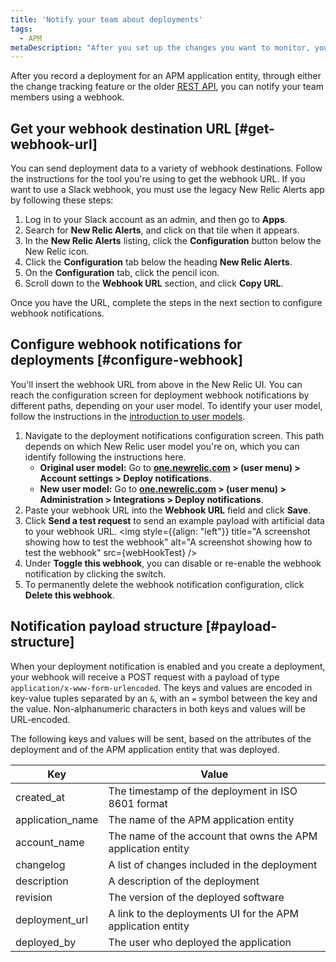```yaml
---
title: 'Notify your team about deployments'
tags:
  - APM
metaDescription: "After you set up the changes you want to monitor, you can use a webhook to notify your colleagues about the impacts of those changes."
---
```






After you record a deployment for an APM application entity, through either the change tracking feature or the older [REST API](/docs/apm/apm-ui-pages/events/record-deployments/#api-instructions), you can notify your team members using a webhook.

## Get your webhook destination URL [#get-webhook-url]

You can send deployment data to a variety of webhook destinations. Follow the instructions for the tool you're using to get the webhook URL. If you want to use a Slack webhook, you must use the legacy New Relic Alerts app by following these steps:

1. Log in to your Slack account as an admin, and then go to **Apps**.
1. Search for **New Relic Alerts**, and click on that tile when it appears.
1. In the **New Relic Alerts** listing, click the **Configuration** button below the New Relic icon.
1. Click the **Configuration** tab below the heading **New Relic Alerts**.
1. On the **Configuration** tab, click the pencil icon.
1. Scroll down to the **Webhook URL** section, and click **Copy URL**.

Once you have the URL, complete the steps in the next section to configure webhook notifications.

## Configure webhook notifications for deployments [#configure-webhook]

You'll insert the webhook URL from above in the New Relic UI. You can reach the configuration screen for deployment webhook notifications by different paths, depending on your user model. To identify your user model, follow the instructions in the [introduction to user models](/docs/accounts/original-accounts-billing/original-users-roles/overview-user-models/).

1. Navigate to the deployment notifications configuration screen. This path depends on which New Relic user model you're on, which you can identify following the instructions here.
    * **Original user model:** Go to **[one.newrelic.com](https://one.newrelic.com/) > (user menu) > Account settings > Deploy notifications**.
    * **New user model:** Go to **[one.newrelic.com](https://one.newrelic.com/) > (user menu) > Administration > Integrations > Deploy notifications**.
1. Paste your webhook URL into the **Webhook URL** field and click **Save**.
1. Click **Send a test request** to send an example payload with artificial data to your webhook URL.
    <img
      style={{align: "left"}}
      title="A screenshot showing how to test the webhook"
      alt="A screenshot showing how to test the webhook"
      src={webHookTest}
    />
1. Under **Toggle this webhook**, you can disable or re-enable the webhook notification by clicking the switch.
1. To permanently delete the webhook notification configuration, click **Delete this webhook**.

## Notification payload structure [#payload-structure]

When your deployment notification is enabled and you create a deployment, your webhook will receive a POST request with a payload of type `application/x-www-form-urlencoded`. The keys and values are encoded in key-value tuples separated by an `&`, with an `=` symbol between the key and the value. Non-alphanumeric characters in both keys and values will be URL-encoded.

The following keys and values will be sent, based on the attributes of the deployment and of the APM application entity that was deployed.


<table>
  <thead>
    <tr>
      <th>Key</th>
      <th>Value</th>
    </tr>
  </thead>
  <tbody>
    <tr>
      <td>created_at</td>
      <td>The timestamp of the deployment in ISO 8601 format</td>
    </tr>
    <tr>
      <td>application_name</td>
      <td>The name of the APM application entity</td>
    </tr>
    <tr>
      <td>account_name</td>
      <td>The name of the account that owns the APM application entity</td>
    </tr>
    <tr>
      <td>changelog</td>
      <td>A list of changes included in the deployment</td>
    </tr>
    <tr>
      <td>description</td>
      <td>A description of the deployment</td>
    </tr>
    <tr>
      <td>revision</td>
      <td>The version of the deployed software</td>
    </tr>
    <tr>
      <td>deployment_url</td>
      <td>A link to the deployments UI for the APM application entity</td>
    </tr>
    <tr>
      <td>deployed_by</td>
      <td>The user who deployed the application</td>
    </tr>
  </tbody>
</table>
